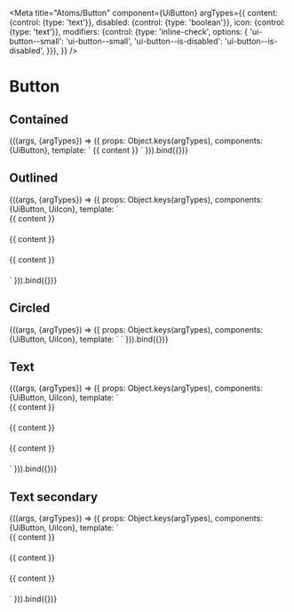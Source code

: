 
<Meta
  title="Atoms/Button"
  component={UiButton}
  argTypes={{
    content: {control: {type: 'text'}},
    disabled: {control: {type: 'boolean'}},
    icon: {control: {type: 'text'}},
    modifiers: {control: {type: 'inline-check', options: {
      'ui-button--small': 'ui-button--small',
      'ui-button--is-disabled': 'ui-button--is-disabled',
    }}},
  }}
/>

# Button
## Contained
<Canvas>
  <Story
    name="Contained"
    args={{
      content: 'Next',
      disabled: false,
    }}
  >
    {((args, {argTypes}) => ({
      props: Object.keys(argTypes),
      components: {UiButton},
      template: `
        <UiButton
          :class="modifiers"
          :disabled="disabled"
        >
          {{ content }}
        </UiButton>
      `
    })).bind({})}
  </Story>
</Canvas>

## Outlined
<Canvas>
  <Story
    name="Outlined"
    args={{
      content: 'Next',
      disabled: false,
      icon: 'reversePlus'
    }}
  >
    {((args, {argTypes}) => ({
      props: Object.keys(argTypes),
      components: {UiButton, UiIcon},
      template: `
        <div style="margin-bottom: 20px;">
          <UiButton
            class="ui-button--outlined"
            :class="modifiers"
            :disabled="disabled"
          >
            {{ content }}
          </UiButton>
        </div>
        <div style="margin-bottom: 20px;">
          <UiButton
            class="ui-button--outlined ui-button--has-icon"
            :class="modifiers"
            :disabled="disabled"
          >
            <UiIcon
              :icon="icon"
              class="ui-button__icon"
            />
            <span>{{ content }}</span>
          </UiButton>
        </div>
        <div style="margin-bottom: 20px;">
          <UiButton
            class="ui-button--outlined ui-button--has-icon"
            :class="modifiers"
            :disabled="disabled"
          >
            <span>{{ content }}</span>
            <UiIcon
              :icon="icon"
              class="ui-button__icon ui-button__icon--right"
            />
          </UiButton>
        </div>
      `
    })).bind({})}
  </Story>
</Canvas>

## Circled
<Canvas>
  <Story
    name="Circled"
    args={{
      disabled: false,
      icon: 'plus'
    }}
  >
    {((args, {argTypes}) => ({
      props: Object.keys(argTypes),
      components: {UiButton, UiIcon},
      template: `
        <UiButton
          class="ui-button--outlined ui-button--circled ui-button--has-icon"
          :class="modifiers"
          :disabled="disabled"
        >
          <UiIcon
            :icon="icon"
          />
        </UiButton>
      `
    })).bind({})}
  </Story>
</Canvas>

## Text
<Canvas>
  <Story
    name="Text"
    args={{
      content: 'Next',
      disabled: false,
      icon: 'chevronLeft'
    }}
  >
    {((args, {argTypes}) => ({
      props: Object.keys(argTypes),
      components: {UiButton, UiIcon},
      template: `
        <div style="margin-bottom: 20px;">
          <UiButton
            class="ui-button--text"
            :class="modifiers"
            :disabled="disabled"
          >
            {{ content }}
          </UiButton>
        </div>
        <div style="margin-bottom: 20px;">
          <UiButton
            class="ui-button--text ui-button--has-icon"
            :class="modifiers"
            :disabled="disabled"
          >
            {{ content }}
            <UiIcon
              :icon="icon"
              class="ui-button__icon ui-button__icon--right"
            />
          </UiButton>
        </div>
        <div style="margin-bottom: 20px;">
          <UiButton
            class="ui-button--text ui-button--has-icon"
            :class="modifiers"
            :disabled="disabled"
          >
            <UiIcon
              :icon="icon"
              class="ui-button__icon"
            />
            {{ content }}
          </UiButton>
        </div>
      `
    })).bind({})}
  </Story>
</Canvas>

## Text secondary
<Canvas>
  <Story
    name="Text secondary"
    args={{
      content: 'Next',
      disabled: false,
      icon:'chevronRight'
    }}
  >
    {((args, {argTypes}) => ({
      props: Object.keys(argTypes),
      components: {UiButton, UiIcon},
      template: `
        <div style="margin-bottom: 20px;">
          <UiButton
            class="ui-button--text ui-button--secondary"
            :class="modifiers"
            :disabled="disabled"
          >
            {{ content }}
          </UiButton>
        </div>
        <div style="margin-bottom: 20px;">
          <UiButton
            class="ui-button--text ui-button--secondary ui-button--has-icon"
            :class="modifiers"
            :disabled="disabled"
          >
            {{ content }}
            <UiIcon
              :icon="icon"
              class="ui-button__icon ui-button__icon--right"
            />
          </UiButton>
        </div>
        <div style="margin-bottom: 20px;">
          <UiButton
            class="ui-button--text ui-button--secondary ui-button--has-icon"
            :class="modifiers"
            :disabled="disabled"
          >
            <UiIcon
              :icon="icon"
              class="ui-button__icon"
            />
            {{ content }}
          </UiButton>
        </div>
      `
    })).bind({})}
  </Story>
</Canvas>
